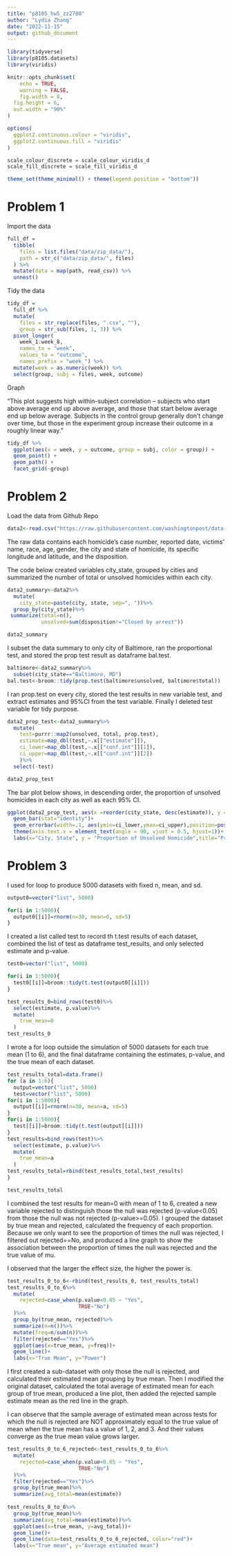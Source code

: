```yaml
---
title: "p8105_hw5_zz2780"
author: "Lydia Zhang"
date: "2022-11-15"
output: github_document
---
```


```r
library(tidyverse)
library(p8105.datasets)
library(viridis)

knitr::opts_chunk$set(
	echo = TRUE,
	warning = FALSE,
	fig.width = 8, 
  fig.height = 6,
  out.width = "90%"
)

options(
  ggplot2.continuous.colour = "viridis",
  ggplot2.continuous.fill = "viridis"
)

scale_colour_discrete = scale_colour_viridis_d
scale_fill_discrete = scale_fill_viridis_d

theme_set(theme_minimal() + theme(legend.position = "bottom"))
```

# Problem 1

Import the data
```r
full_df = 
  tibble(
    files = list.files("data/zip_data/"),
    path = str_c("data/zip_data/", files)
  ) %>% 
  mutate(data = map(path, read_csv)) %>% 
  unnest()
```
Tidy the data
```r
tidy_df = 
  full_df %>% 
  mutate(
    files = str_replace(files, ".csv", ""),
    group = str_sub(files, 1, 3)) %>% 
  pivot_longer(
    week_1:week_8,
    names_to = "week",
    values_to = "outcome",
    names_prefix = "week_") %>% 
  mutate(week = as.numeric(week)) %>% 
  select(group, subj = files, week, outcome)
```
Graph

"This plot suggests high within-subject correlation -- subjects who start above average end up above average, and those that start below average end up below average. Subjects in the control group generally don't change over time, but those in the experiment group increase their outcome in a roughly linear way."
```r
tidy_df %>% 
  ggplot(aes(x = week, y = outcome, group = subj, color = group)) + 
  geom_point() + 
  geom_path() + 
  facet_grid(~group)
```

# Problem 2

Load the data from Github Repo
```r
data2<-read.csv("https://raw.githubusercontent.com/washingtonpost/data-homicides/master/homicide-data.csv")
```

The raw data contains each homicide's case number, reported date, victims' name, race, age, gender, the city and state of homicide, its specific longitude and latitude, and the disposition.

The code below created variables city_state, grouped by cities and summarized the number of total or unsolved homicides within each city.
```r
data2_summary<-data2%>%
  mutate(
    city_state=paste(city, state, sep=", "))%>%
  group_by(city_state)%>%
 summarize(total=n(),
           unsolved=sum(disposition!="Closed by arrest"))

data2_summary
```
I subset the data summary to only city of Baltimore, ran the proportional test, and stored the prop test result as dataframe bal.test.
```r
baltimore<-data2_summary%>%
  subset(city_state=="Baltimore, MD")
bal.test<-broom::tidy(prop.test(baltimore$unsolved, baltimore$total))
```

I ran prop.test on every city, stored the test results in new variable test, and extract estimates and 95%CI from the test variable. Finally I deleted test variable for tidy purpose.
```r
data2_prop_test<-data2_summary%>%
  mutate(
    test=purrr::map2(unsolved, total, prop.test),
    estimate=map_dbl(test,~.x[["estimate"]]),
    ci_lower=map_dbl(test,~.x[["conf.int"]][1]),
    ci_upper=map_dbl(test,~.x[["conf.int"]][2])
    )%>%
  select(-test)

data2_prop_test
```
The bar plot below shows, in descending order, the proportion of unsolved homicides in each city as well as each 95% CI.
```r
ggplot(data2_prop_test, aes(x =reorder(city_state, desc(estimate)), y = estimate)) +
  geom_bar(stat="identity")+
  geom_errorbar(width=.1, aes(ymin=ci_lower,ymax=ci_upper),position=position_dodge(width=0.5))+
  theme(axis.text.x = element_text(angle = 90, vjust = 0.5, hjust=1))+
  labs(x="City, State", y = "Proportion of Unsolved Homicide",title="Proportion of Unsolved Homicide in Each City")
```

# Problem 3

I used for loop to produce 5000 datasets with fixed n, mean, and sd.
```r
output0=vector("list", 5000)

for(i in 1:5000){
  output0[[i]]=rnorm(n=30, mean=0, sd=5)
}
```
I created a list called test to record th t.test results of each dataset, combined the list of test as dataframe test_results, and only selected estimate and p-value.
```r
test0=vector("list", 5000)

for(i in 1:5000){
  test0[[i]]=broom::tidy(t.test(output0[[i]]))
}

test_results_0=bind_rows(test0)%>%
  select(estimate, p.value)%>%
  mutate(
    true_mean=0
  )
test_results_0
```

I wrote a for loop outside the simulation of 5000 datasets for each true mean (1 to 6), and the final dataframe containing the estimates, p-value, and the true mean of each dataset. 
```r
test_results_total=data.frame()
for (a in 1:6){
  output=vector("list", 5000)
  test=vector("list", 5000)
for(i in 1:5000){
  output[[i]]=rnorm(n=30, mean=a, sd=5)
}
for(i in 1:5000){
  test[[i]]=broom::tidy(t.test(output[[i]]))
}
test_results=bind_rows(test)%>%
  select(estimate, p.value)%>%
  mutate(
    true_mean=a
  )
test_results_total=rbind(test_results_total,test_results)
}

test_results_total
```

I combined the test results for mean=0 with mean of 1 to 6, created a new variable rejected to distinguish those the null was rejected (p-value<0.05) from those the null was not rejected (p-value>=0.05). I grouped the dataset by true mean and rejected, calculated the frequency of each proportion. Because we only want to see the proportion of times the null was rejected, I filtered out rejected==No, and produced a line graph to show the association between the proportion of times the null was rejected and the true value of mu. 

I observed that the larger the effect size, the higher the power is. 
```r
test_results_0_to_6<-rbind(test_results_0, test_results_total)
test_results_0_to_6%>%
  mutate(
    rejected=case_when(p.value<0.05 ~ "Yes",
                       TRUE~"No")
  )%>%
  group_by(true_mean, rejected)%>%
  summarize(n=n())%>%
  mutate(freq=n/sum(n))%>%
  filter(rejected=="Yes")%>%
  ggplot(aes(x=true_mean, y=freq))+
  geom_line()+
  labs(x="True Mean", y="Power")
```

I first created a sub-dataset with only those the null is rejected, and calculated their estimated mean grouping by true mean. Then I modified the original dataset, calculated the total average of estimated mean for each group of true mean, produced a line plot, then added the rejected sample estimate mean as the red line in the graph.

I can observe that the sample average of estimated mean across tests for which the null is rejected are NOT approximately equal to the true value of mean when the true mean has a value of 1, 2, and 3. And their values converge as the true mean value grows larger. 
```r
test_results_0_to_6_rejected<-test_results_0_to_6%>%
  mutate(
    rejected=case_when(p.value<0.05 ~ "Yes",
                       TRUE~"No")
  )%>%
  filter(rejected=="Yes")%>%
  group_by(true_mean)%>%
  summarize(avg_total=mean(estimate))
  
test_results_0_to_6%>%
  group_by(true_mean)%>%
  summarize(avg_total=mean(estimate))%>%
  ggplot(aes(x=true_mean, y=avg_total))+
  geom_line()+
  geom_line(data=test_results_0_to_6_rejected, color="red")+
  labs(x="True mean", y="Average estimated mean")
```



